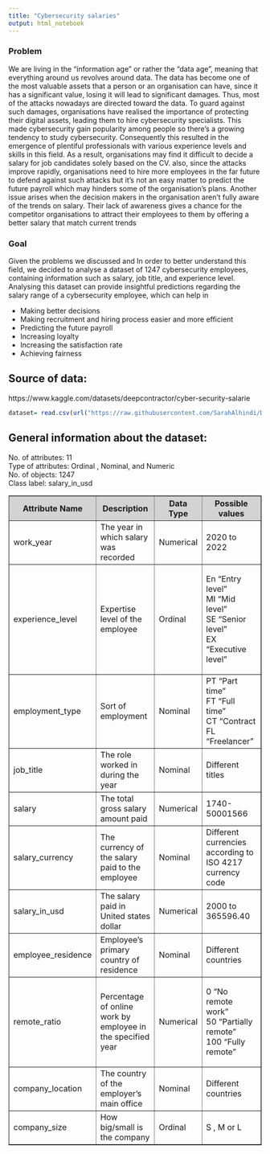 ---
title: "Cybersecurity salaries"
output: html_notebook
---


### Problem
We are living in the “information age” or rather the “data age”,
meaning that everything around us revolves around data. The data has become one
of the most valuable assets that a person or an organisation can have, since it
has a significant value, losing it will lead to significant damages. Thus, most of 
the attacks nowadays are directed toward the data. To guard against such damages, 
organisations have realised the importance of protecting their digital assets, 
leading them to hire cybersecurity specialists. This made cybersecurity gain 
popularity among people so there’s a growing tendency to study cybersecurity.
Consequently this resulted in the emergence of plentiful professionals with various
experience levels and skills in this field. As a result, organisations may find 
it difficult to decide a salary for job candidates solely based on the CV. also,
since the attacks improve rapidly, organisations need to hire more employees in 
the far future to defend against such attacks but it’s not an easy matter to
predict the future payroll which may hinders some of the organisation's plans.
Another issue arises when the decision makers in the organisation aren’t fully 
aware of the trends on salary. Their lack of awareness gives a chance for the 
competitor organisations to attract their employees to them by offering a better salary that match current trends



### Goal
Given the problems we discussed and In order to better understand this field,
we decided to analyse a dataset of 1247 cybersecurity employees, containing 
information such as salary, job title, and experience level.  Analysing this
dataset can provide insightful predictions regarding the salary range of a 
cybersecurity employee, which can help in

* Making better decisions
* Making recruitment and hiring process easier and more efficient
* Predicting the future payroll
* Increasing loyalty
* Increasing the satisfaction rate
* Achieving fairness

## Source of data:
https://www.kaggle.com/datasets/deepcontractor/cyber-security-salarie



```{r}
dataset= read.csv(url("https://raw.githubusercontent.com/SarahAlhindi/DM_project/main/Data%20Set/salaries_cyber.csv"), header=TRUE)

```






## General information about the dataset:

No. of attributes: 11  
Type of attributes: Ordinal , Nominal, and Numeric  
No. of objects: 1247  
Class label: salary_in_usd       







<table border=1px solid black>
<tr style="background-color:#D3D3D3">
<th>Attribute Name</th>
<th>Description</th>
<th>Data Type</th> 
<th>Possible values</th>
</tr>

<tr>
<td>work_year</td> 
<td>The year in which salary was recorded</td> 
<td>Numerical</td>
<td>2020 to 2022</td>
</tr>

<tr>
<td>experience_level</td> 
<td>Expertise level of the employee</td> 
<td>Ordinal</td>
<td>En “Entry level” <br> 
MI “Mid level” <br>
SE “Senior level” <br>
EX “Executive level”

</td> 
</tr>


<tr>
<td>employment_type</td> 
<td>Sort of employment</td> 
<td>Nominal</td> 
<td>PT “Part time” <br>
FT “Full time” <br>
CT “Contract <br>
FL “Freelancer”
</td>
</tr>

<tr>
<td>job_title</td> 
<td>The role worked in during the year</td> 
<td>Nominal </td> 
<td>Different titles</td>
</tr>

<tr>
<td>salary</td> 
<td>The total gross salary amount paid</td> 
<td>Numerical</td> 
<td>1740-50001566</td>
</tr>
<tr>
<td>salary_currency</td> 
<td>The currency of the salary paid to the employee</td> 
<td>Nominal</td> 
<td>Different currencies according to ISO 4217 currency code</td>
</tr>

<tr>
<td>salary_in_usd</td> 
<td>The salary paid in United states dollar</td> 
<td>Numerical</td> 
<td>2000 to 365596.40</td>
</tr>

<tr>
<td>employee_residence</td> 
<td>Employee's primary country of residence</td> 
<td>Nominal</td> 
<td>Different countries</td>
</tr>

<tr>
<td>remote_ratio</td> 
<td>Percentage of online work by employee in the specified year</td> 
<td>Numerical</td> 
<td> 0 “No remote work” <br>
50 “Partially remote” <br>
100 “Fully remote”

</td>
</tr>

<tr>
<td>company_location</td> 
<td>The country of the employer's main office</td> 
<td>Nominal</td> 
<td>Different countries</td>
</tr>

<tr>
<td>company_size</td> 
<td>How big/small is the company</td> 
<td>Ordinal</td> 
<td>S , M or L</td>
</tr>

</table>



